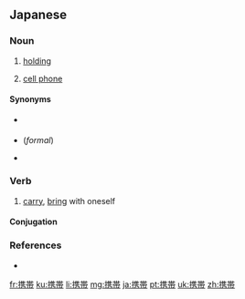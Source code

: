 {{also|攜帶}}
==Japanese==
{{ja-kanjitab|けい|たい|yomi=on}}

===Noun===
{{ja-noun|けいたい|kyu=携帶}}

# [[hold]]ing
# {{lb|ja|colloquial|sort=けいたい}} [[cell phone]]

====Synonyms====
* {{sense|holding}} {{ja-r|所持|しょじ}}
* {{sense|mobile phone}} {{ja-r|携帯電話|けいたいでんわ}} (''formal'')
* {{sense|mobile phone}} {{ja-r|ケータイ}}

===Verb===
{{ja-verb-suru|けいたい}}

# [[carry]], [[bring]] with oneself

====Conjugation====
{{ja-suru|けいたい}}

===References===
* {{R:Shogakukan}}

[[fr:携帯]]
[[ku:携帯]]
[[li:携帯]]
[[mg:携帯]]
[[ja:携帯]]
[[pt:携帯]]
[[uk:携帯]]
[[zh:携帯]]